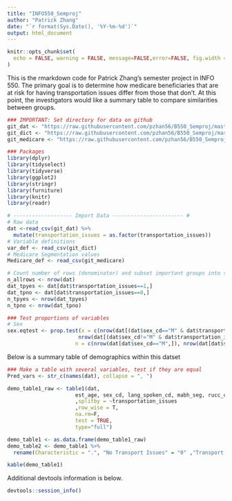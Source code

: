 ---
title: "INFO550_Semproj"
author: "Patrick Zhang"
date: "`r format(Sys.Date(), '%Y-%m-%d')`"
output: html_document
---


```{r, setup, include=FALSE}
knitr::opts_chunk$set(
  echo = FALSE, warning = FALSE, message=FALSE,error=FALSE, fig.width = 6, fig.height = 6
)
```

This is the rmarkdown code for Patrick Zhang's semester project in INFO 550.  The primary goal is to determine how medicare beneficiaries that are at risk for having transportation issues differ from those that don't.  At this point, the investigators would like a summary table to compare similarities between groups.

```{r}
### IMPORTANT: Set directory for data on github
git_dat <- "https://raw.githubusercontent.com/pzhan56/B550_Semproj/master/Data/B550_Dat.csv"
git_dict <- "https://raw.githubusercontent.com/pzhan56/B550_Semproj/master/Data/Data_Dictionary.csv"
git_medicare <- "https://raw.githubusercontent.com/pzhan56/B550_Semproj/master/Data/Medicare_segmentation_values.csv"

### Packages
library(dplyr)
library(tidyselect)
library(tidyverse)
library(ggplot2)
library(stringr)
library(furniture)
library(knitr)
library(readr)

# ------------------- Import Data ----------------------- #
# Raw data
dat <-read_csv(git_dat) %>%
  mutate(transportation_issues = as.factor(transportation_issues))
# Variable definitions
var_def <- read_csv(git_dict)
# Medicare Segmentation values
Medicare_def <- read_csv(git_medicare)

```

```{r}
# Count number of rows (denominator) and subset important groups into separate dataframes
n_allrows <- nrow(dat)
dat_tpyes <- dat[dat$transportation_issues==1,]
dat_tpno <- dat[dat$transportation_issues==0,]
n_tpyes <- nrow(dat_tpyes)
n_tpno <- nrow(dat_tpno)

### Test proportions of variables
# Sex
sex.eqtest <- prop.test(x = c(nrow(dat[(dat$sex_cd=="M" & dat$transportation_issues==1),]),
                       nrow(dat[(dat$sex_cd!="M" & dat$transportation_issues==1),])),
                      n = c(nrow(dat[dat$sex_cd=="M",]), nrow(dat[dat$sex_cd!="M",])))
```

Below is a summary table of demographics within this datset

```{r}
### Make a table with several variables, test if they are equal
Pred_vars <- str_c(names(dat), collapse = ", ")

demo_table1_raw <- table1(dat,
                      est_age, sex_cd, lang_spoken_cd, mabh_seg, rucc_category, state_cd
                      ,splitby = ~transportation_issues
                      ,row_wise = T,
                      na.rm=F,
                      test = TRUE,
                      type="full")

demo_table1 <- as.data.frame(demo_table1_raw)
demo_table2 <- demo_table1 %>%
  rename(Characteristic = ".", "No Transport Issues" = "0" ,"Transport Issues" = "1" )

kable(demo_table1)

```
Additional devtools information is below.

```{r}
devtools::session_info()
```
